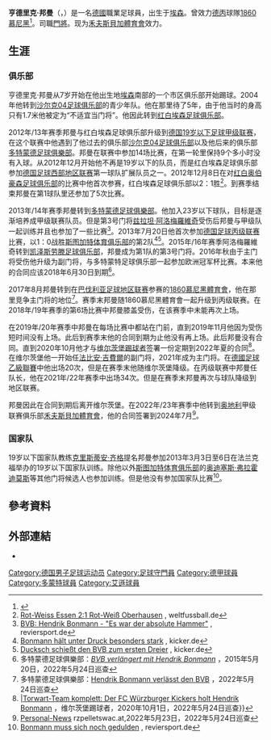 {{noteTA|G1=football|G2=德甲
|1=zh-hans:邦曼; zh-hk:邦文;zh-tw:邦曼;
}}
{{Infobox football biography
|name           = 亨德里克·邦曼<br/>Hendrik Bonmann
|image          = 
|caption        = 
|fullname       = Hendrik Bonmann
|birth_date     = {{birth date and age|1994|1|22|df=y}}
|birth_place    = [[德國|德國]]，[[埃森|埃森]]
|height         = {{convert|1.94|m|ftin|0|abbr=on}}
|position       = [[門將|門將]]
|currentclub    = [[1860慕尼黑|1860慕尼黑]]
|clubnumber     = 39
|youthyears1    = 2001–2004
|youthclubs1    = Fortuna Bredeney
|youthyears2    = 2004–2009
|youthclubs2    = [[史浩克04足球會|史浩克04]]
|youthyears3    = 2009–2013
|youthclubs3    = [[红白埃森足球俱乐部|-{zh-hans:红白埃森;zh-hk:艾遜;zh-tw:紅白埃森;}-]]
|years1         = 2012–2013
|clubs1         = [[红白埃森足球俱乐部|-{zh-hans:红白埃森;zh-hk:艾遜;zh-tw:紅白埃森;}-]]
|caps1          = 6
|goals1         = 0
|years2         = 2013–2017
|clubs2         = [[普鲁士多特蒙德二队|-{zh-hans:多特蒙德二队;zh-hk:多蒙特二隊;zh-tw:多特蒙德二隊;}-]]
|caps2          = 67
|goals2         = 0
|years3         = 2015–2017
|clubs3         = [[多蒙特足球會|多蒙特]]
|caps3          = 0
|goals3         = 0
|years4         = 2017–
|clubs4         = [[1860慕尼黑|1860慕尼黑]]
|caps4          = 27
|goals4         = 0
|nationalyears1 = 
|nationalteam1  = 
|nationalcaps1  = 
|nationalgoals1 = 
|pcupdate       = 2019-10-26
|ntupdate       = 
}}

'''亨德里克·邦曼'''（{{lang-de|Hendrik Bonmann}}，{{bd|1994年|1月22日}}）是一名[[德國|德國]]職業足球員，出生于[[埃森|埃森]]。曾效力[[德丙|德丙]]球隊[[1860慕尼黑|1860慕尼黑]]<ref>{{cite web |title= Hendrik Bonmann |url= http://www.bvb.de/?i%E7%F4%9F%2Aj%97%86%9B |publisher= bvb.de |accessdate= 2013-08-13 |language= en |archive-date= 2019-02-22 |archive-url= https://web.archive.org/web/20190222071334/https://www.bvb.de/?i%E7%F4%9F%2Aj%97%86%9B |dead-url= no }}</ref>。司職[[門將|門將]]。现为[[禾夫斯貝加體育會|禾夫斯貝加體育會]]效力。

==生涯==
===俱乐部===
亨德里克·邦曼从7岁开始在他出生地[[埃森|埃森]]南部的一个市区俱乐部开始踢球。2004年他转到[[沙尔克04足球俱乐部|沙尔克04足球俱乐部]]的青少年队。他在那里待了5年，由于他当时的身高只有1.7米他被定为“不适宜当门将”。他因此转到[[红白埃森足球俱乐部|红白埃森足球俱乐部]]。

2012年/13年赛季邦曼与红白埃森足球俱乐部升级到[[德国19岁以下足球甲级联赛|德国19岁以下足球甲级联赛]]，在这个联赛中他遇到了他过去的俱乐部[[沙尔克04足球俱乐部|沙尔克04足球俱乐部]]以及他后来的俱乐部[[多特蒙德足球俱樂部|多特蒙德足球俱樂部]]。邦曼在联赛中参加14场比赛，在第一轮里保持9个多小时没有入球。从2012年12月开始他不再是19岁以下的队员，而是红白埃森足球俱乐部参加[[德国足球西部地区联赛|德国足球西部地区联赛]]第一球队扩展队员之一。2012年12月8日在对[[红白奥伯豪森足球俱乐部|红白奥伯豪森足球俱乐部]]的比赛中他首次参赛，红白埃森足球俱乐部以2：1胜<ref>[http://www.weltfussball.de/spielbericht/regionalliga-west-2012-2013-rot-weiss-essen-rot-weiss-oberhausen/ Rot-Weiss Essen 2:1 Rot-Weiß Oberhausen] {{Wayback|url=http://www.weltfussball.de/spielbericht/regionalliga-west-2012-2013-rot-weiss-essen-rot-weiss-oberhausen/ |date=20220512122638 }}, weltfussball.de</ref>。到赛季结束邦曼在第1球队里还参加了5次比赛。

2013年/14年赛季邦曼转到[[多特蒙德足球俱樂部|多特蒙德足球俱樂部]]。他加入23岁以下球队，目标是逐渐培养成甲级联赛队员。但是第3号门将[[兹拉坦·阿洛梅羅維奇|兹拉坦·阿洛梅羅維奇]]受伤后邦曼与甲级队一起训练并且也参加了一些比赛<ref>[http://www.reviersport.de/238561---bvb-ex-essener-bonmann-erfuellt-einen-traum.html BVB: Hendrik Bonmann - "Es war der absolute Hammer"] {{Wayback|url=http://www.reviersport.de/238561---bvb-ex-essener-bonmann-erfuellt-einen-traum.html |date=20190108100823 }}, reviersport.de</ref>。2013年7月20日他首次参加[[德国足球丙级联赛|德国足球丙级联赛]]比赛，以1：0战胜[[斯图加特体育俱乐部|斯图加特体育俱乐部]]的第2队<ref>[http://www.kicker.de/news/fussball/3liga/startseite/588862/artikel_bonmann-haelt-unter-druck-besonders-stark.html Bonmann hält unter Druck besonders stark] {{Wayback|url=http://www.kicker.de/news/fussball/3liga/startseite/588862/artikel_bonmann-haelt-unter-druck-besonders-stark.html |date=20190108045714 }}, kicker.de</ref><ref>[http://www.kicker.de/news/fussball/3liga/spieltag/3-liga/2013-14/1/1897095/spielanalyse_borussia-dortmund-ii-1291_vfb-stuttgart-ii-1293.html Ducksch schießt den BVB zum ersten Dreier] {{Wayback|url=http://www.kicker.de/news/fussball/3liga/spieltag/3-liga/2013-14/1/1897095/spielanalyse_borussia-dortmund-ii-1291_vfb-stuttgart-ii-1293.html |date=20190406140451 }}, kicker.de</ref>。2015年/16年赛季阿洛梅羅維奇转到[[凯泽斯劳滕足球俱乐部|凯泽斯劳滕足球俱乐部]]，邦曼成为第1队的第3号门将。2016年秋由于主门将受伤他升级为副门将，与多特蒙特足球俱乐部一起参加欧洲冠军杯比赛。本来他的合同应该2018年6月30日到期<ref>多特蒙德足球俱樂部：[http://www.bvb.de/News/U23/BVB-verlaengert-mit-Hendrik-Bonmann ''BVB verlängert mit Hendrik Bonmann''] {{Wayback|url=http://www.bvb.de/News/U23/BVB-verlaengert-mit-Hendrik-Bonmann |date=20201125141803 }}，2015年5月20日，2022年5月24日巡查</ref>。

2017年8月邦曼转到在[[巴伐利亚足球地区联赛|巴伐利亚足球地区联赛]]参赛的[[1860慕尼黑體育會|1860慕尼黑體育會]]，他在那里竞争主门将的地位<ref>多特蒙德足球俱樂部：[http://www.bvb.de/News/Uebersicht/Hendrik-Bonmann-verlaesst-den-BVB Hendrik Bonmann verlässt den BVB] {{Wayback|url=http://www.bvb.de/News/Uebersicht/Hendrik-Bonmann-verlaesst-den-BVB |date=20220524104145 }}，2022年5月24日巡查</ref>。赛季末邦曼随1860慕尼黑體育會一起升级到丙级联赛。在2018年/19年赛季的第6场比赛中邦曼膝盖受伤，在该赛季中未能再次上场。

在2019年/20年赛季中邦曼在每场比赛中都站在门前，直到2019年11月他因为受伤短时间没有上场。此后到赛季末他的合同到期为止他没有再上场。此后邦曼没有合同。直到2020年10月他才与[[维尔茨堡踢球者|维尔茨堡踢球者]]签署一份定期到2022年夏的合同<ref>[https://www.wuerzburger-kickers.de/de/news/profis/2020-10-01-torwart-team-komplett-der-fc-wuerzburger-kickers-holt-hendrik-bonmann |Torwart-Team komplett: Der FC Würzburger Kickers holt Hendrik Bonmann] {{Wayback|url=https://www.wuerzburger-kickers.de/de/news/profis/2020-10-01-torwart-team-komplett-der-fc-wuerzburger-kickers-holt-hendrik-bonmann |date=20220524095307 }}，维尔茨堡踢球者，2020年10月1日，2022年5月24日巡查}}</ref>。在维尔茨堡他一开始任[[法比安·吉費爾|法比安·吉費爾]]的副门将，2021年成为主门将。在[[德國足球乙級聯賽|德國足球乙級聯賽]]中他出场20次，但是在赛季末他随维尔茨堡降级。在丙级联赛中邦曼任队长，他在2021年/22年赛季中出场34次。但是在赛季末邦曼再次与球队降级到地区联赛。

邦曼因此在合同到期后离开维尔茨堡。在2022年/23年赛季中他转到[[奥地利|奥地利]]甲级联赛俱乐部[[禾夫斯貝加體育會|禾夫斯貝加體育會]]，他的合同签署到2024年7月<ref>[https://www.rzpelletswac.at/2022/05/23/personal-news/ Personal-News] {{Wayback|url=https://www.rzpelletswac.at/2022/05/23/personal-news/ |date=20220523150013 }} rzpelletswac.at,2022年5月23日，2022年5月24日巡查</ref>。

===国家队===
19岁以下国家队教练[[克里斯蒂安·齐格|克里斯蒂安·齐格]]提名邦曼参加2013年3月3日至6日在法兰克福举办的19岁以下国家队训练。除他以外[[斯图加特体育俱乐部|斯图加特体育俱乐部]]的[[奥迪塞斯·弗拉霍迪莫斯|奥迪塞斯·弗拉霍迪莫斯]]等其他门将候选人也参加训练。但是他没有参加国家队比赛<ref>[http://www.reviersport.de/226470---dfb-u19-rwe-keeper-vor-laenderspieldebuet.html Bonmann muss sich noch gedulden] {{Wayback|url=http://www.reviersport.de/226470---dfb-u19-rwe-keeper-vor-laenderspieldebuet.html |date=20161115071415 }}, reviersport.de</ref>。

== 參考資料 ==
{{Reflist|2}}

== 外部連結 ==
* {{Fussballdaten|bonmannhendrik|Hendrik Bonmann}}

{{DEFAULTSORT:Bonmann, Hendrik}}
[[Category:德国男子足球运动员|Category:德国男子足球运动员]]
[[Category:足球守門員|Category:足球守門員]]
[[Category:德甲球員|Category:德甲球員]]
[[Category:多蒙特球員|Category:多蒙特球員]]
[[Category:艾遜球員|Category:艾遜球員]]